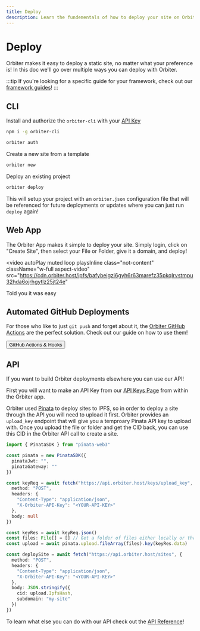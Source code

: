 ```yaml
---
title: Deploy
description: Learn the fundementals of how to deploy your site on Orbiter
---
```



# Deploy

Orbiter makes it easy to deploy a static site, no matter what your preference is! In this doc we'll go over multiple ways you can deploy with Orbiter.

:::tip
If you're looking for a specific guide for your framework, check out our [framework guides](/frameworks/bhvr)!
:::


## CLI

Install and authorize the `orbiter-cli` with your [API Key](https//app.orbiter.host/api-keys)

```bash [terminal]
npm i -g orbiter-cli

orbiter auth
```

Create a new site from a template

```bash [terminal]
orbiter new
```

Deploy an existing project

```bash [terminal]
orbiter deploy
```

This will setup your project with an `orbiter.json` configuration file that will be referenced for future deployments or updates where you can just run `deploy` again!

## Web App

The Orbiter App makes it simple to deploy your site. Simply login, click on "Create Site", then select your File or Folder, give it a domain, and deploy!

<video
  autoPlay
  muted
  loop
  playsInline
  class="not-content"
  className="w-full aspect-video"
  src="https://cdn.orbiter.host/ipfs/bafybeigzi6gyh6r63marefz35pkqlrvstmpu32hda6ojrhgytlz25jt24e"
></video>

Told you it was easy

## Automated GitHub Deployments

For those who like to just `git push` and forget about it, the [Orbiter GitHub Actions](/github-actions-and-hooks) are the perfect solution. Check out our guide on how to use them!

<Button href="/github-actions-and-hooks">GitHub Actions & Hooks</Button>

## API

If you want to build Orbiter deployments elsewhere you can use our API!

First you will want to make an API Key from our [API Keys Page](https://app.orbiter.host/api-keys) from within the Orbiter app.

Orbiter used [Pinata](https://pinata.cloud) to deploy sites to IPFS, so in order to deploy a site through the API you will need to upload it first. Orbiter provides an `upload_key` endpoint that will give you a temproary Pinata API key to upload with. Once you upload the file or folder and get the CID back, you can use this CID in the Orbiter API call to create a site.

```typescript
import { PinataSDK } from "pinata-web3"

const pinata = new PinataSDK({
  pinataJwt: "",
  pinataGateway: ""
})

const keyReq = await fetch("https://api.orbiter.host/keys/upload_key", {
  method: "POST",
  headers: {
    "Content-Type": "application/json",
    "X-Orbiter-API-Key": "<YOUR-API-KEY>"
  },
  body: null
})

const keyRes = await keyReq.json()
const files: File[] = [] // Get a folder of files either locally or through a front end
const upload = await pinata.upload.fileArray(files).key(keyRes.data)

const deploySite = await fetch("https://api.orbiter.host/sites", {
  method: "POST",
  headers: {
    "Content-Type": "application/json",
    "X-Orbiter-API-Key": "<YOUR-API-KEY>"
  },
  body: JSON.stringify({
    cid: upload.IpfsHash,
    subdomain: "my-site"
  })
})
```

To learn what else you can do with our API check out the [API Reference](/api-reference)!
